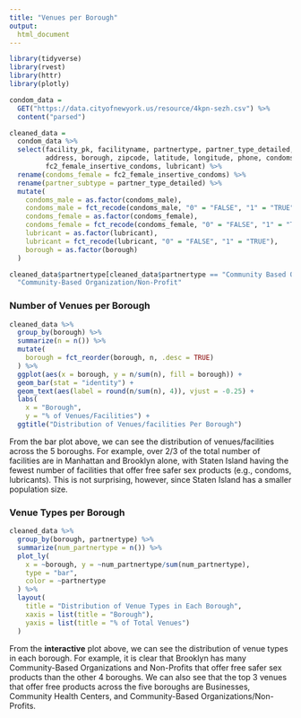 ```yaml
---
title: "Venues per Borough"
output: 
  html_document
---
```


```r
library(tidyverse)
library(rvest)
library(httr)
library(plotly)
```

```r
condom_data = 
  GET("https://data.cityofnewyork.us/resource/4kpn-sezh.csv") %>% 
  content("parsed")

cleaned_data = 
  condom_data %>% 
  select(facility_pk, facilityname, partnertype, partner_type_detailed, 
         address, borough, zipcode, latitude, longitude, phone, condoms_male,
         fc2_female_insertive_condoms, lubricant) %>% 
  rename(condoms_female = fc2_female_insertive_condoms) %>% 
  rename(partner_subtype = partner_type_detailed) %>% 
  mutate(
    condoms_male = as.factor(condoms_male), 
    condoms_male = fct_recode(condoms_male, "0" = "FALSE", "1" = "TRUE"),
    condoms_female = as.factor(condoms_female),
    condoms_female = fct_recode(condoms_female, "0" = "FALSE", "1" = "TRUE"),
    lubricant = as.factor(lubricant),
    lubricant = fct_recode(lubricant, "0" = "FALSE", "1" = "TRUE"),
    borough = as.factor(borough)
  )

cleaned_data$partnertype[cleaned_data$partnertype == "Community Based Organization/Non-Profit"] =
  "Community-Based Organization/Non-Profit"
```  

### Number of Venues per Borough

```r
cleaned_data %>% 
  group_by(borough) %>% 
  summarize(n = n()) %>% 
  mutate(
    borough = fct_reorder(borough, n, .desc = TRUE)
  ) %>% 
  ggplot(aes(x = borough, y = n/sum(n), fill = borough)) +
  geom_bar(stat = "identity") + 
  geom_text(aes(label = round(n/sum(n), 4)), vjust = -0.25) +
  labs(
    x = "Borough",
    y = "% of Venues/Facilities") + 
  ggtitle("Distribution of Venues/facilities Per Borough")
```

From the bar plot above, we can see the distribution of venues/facilities across the 5 boroughs. For example, over 2/3 of the total number of facilities are in Manhattan and Brooklyn alone, with Staten Island having the fewest number of facilities that offer free safer sex products (e.g., condoms, lubricants). This is not surprising, however, since Staten Island has a smaller population size. 


### Venue Types per Borough

```r
cleaned_data %>% 
  group_by(borough, partnertype) %>% 
  summarize(num_partnertype = n()) %>% 
  plot_ly(
    x = ~borough, y = ~num_partnertype/sum(num_partnertype), 
    type = "bar", 
    color = ~partnertype
  ) %>% 
  layout(
    title = "Distribution of Venue Types in Each Borough",
    xaxis = list(title = "Borough"),
    yaxis = list(title = "% of Total Venues")
  )
```

From the **interactive** plot above, we can see the distribution of venue types in each borough. For example, it is clear that Brooklyn has many Community-Based Organizations and Non-Profits that offer free safer sex products than the other 4 boroughs. We can also see that the top 3 venues that offer free products across the five boroughs are Businesses, Community Health Centers, and Community-Based Organizations/Non-Profits.